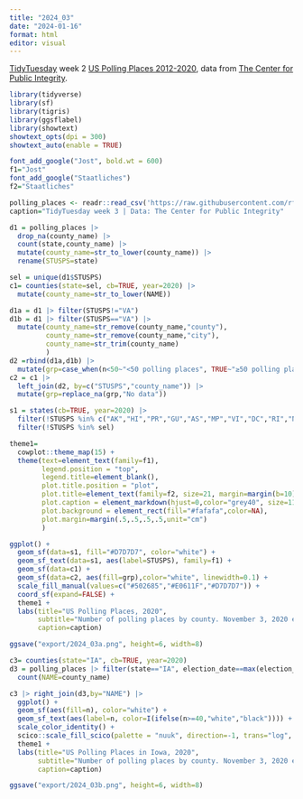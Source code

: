 ```yaml
---
title: "2024_03"
date: "2024-01-16"
format: html
editor: visual
---
```


[TidyTuesday](https://github.com/rfordatascience/tidytuesday) week 2 [US Polling Places 2012-2020](https://github.com/rfordatascience/tidytuesday/blob/master/data/2024/2024-01-16/readme.md), data from [The Center for Public Integrity](https://publicintegrity.org/).

```r
library(tidyverse)
library(sf)
library(tigris)
library(ggsflabel)
library(showtext)
showtext_opts(dpi = 300)
showtext_auto(enable = TRUE)
```

```r
font_add_google("Jost", bold.wt = 600)
f1="Jost"
font_add_google("Staatliches")
f2="Staatliches"
```

```r
polling_places <- readr::read_csv('https://raw.githubusercontent.com/rfordatascience/tidytuesday/master/data/2024/2024-01-16/polling_places.csv')
caption="TidyTuesday week 3 | Data: The Center for Public Integrity"
```


```r
d1 = polling_places |> 
  drop_na(county_name) |>
  count(state,county_name) |>
  mutate(county_name=str_to_lower(county_name)) |>
  rename(STUSPS=state)

sel = unique(d1$STUSPS)
c1= counties(state=sel, cb=TRUE, year=2020) |>
  mutate(county_name=str_to_lower(NAME))
```

```r
d1a = d1 |> filter(STUSPS!="VA")
d1b = d1 |> filter(STUSPS=="VA") |>
  mutate(county_name=str_remove(county_name,"county"),
         county_name=str_remove(county_name,"city"),
         county_name=str_trim(county_name)
         ) 
d2 =rbind(d1a,d1b) |>
  mutate(grp=case_when(n<50~"<50 polling places", TRUE~"≥50 polling places"))
c2 = c1 |> 
  left_join(d2, by=c("STUSPS","county_name")) |>
  mutate(grp=replace_na(grp,"No data"))

s1 = states(cb=TRUE, year=2020) |> 
  filter(!STUSPS %in% c("AK","HI","PR","GU","AS","MP","VI","DC","RI","NJ","VT","NH","CT")) |>
  filter(!STUSPS %in% sel)
```

```r
theme1=
  cowplot::theme_map(15) +
  theme(text=element_text(family=f1),
        legend.position = "top",
        legend.title=element_blank(),
        plot.title.position = "plot",
        plot.title=element_text(family=f2, size=21, margin=margin(b=10)),
        plot.caption = element_markdown(hjust=0,color="grey40", size=11),
        plot.background = element_rect(fill="#fafafa",color=NA),
        plot.margin=margin(.5,.5,.5,.5,unit="cm")
        ) 
```


```r
ggplot() +
  geom_sf(data=s1, fill="#D7D7D7", color="white") +
  geom_sf_text(data=s1, aes(label=STUSPS), family=f1) +
  geom_sf(data=c1) +
  geom_sf(data=c2, aes(fill=grp),color="white", linewidth=0.1) +
  scale_fill_manual(values=c("#502685","#E0611F","#D7D7D7")) +
  coord_sf(expand=FALSE) +
  theme1 +
  labs(title="US Polling Places, 2020",
       subtitle="Number of polling places by county. November 3, 2020 election.",
       caption=caption)

ggsave("export/2024_03a.png", height=6, width=8)
```


```r
c3= counties(state="IA", cb=TRUE, year=2020)
d3 = polling_places |> filter(state=="IA", election_date==max(election_date)) |>
  count(NAME=county_name)
```

```r
c3 |> right_join(d3,by="NAME") |>
  ggplot() +
  geom_sf(aes(fill=n), color="white") +
  geom_sf_text(aes(label=n, color=I(ifelse(n>=40,"white","black")))) +
  scale_color_identity() +
  scico::scale_fill_scico(palette = "nuuk", direction=-1, trans="log", guide="none") +
  theme1 +
  labs(title="US Polling Places in Iowa, 2020",
       subtitle="Number of polling places by county. November 3, 2020 election",
       caption=caption)

ggsave("export/2024_03b.png", height=6, width=8)
```
